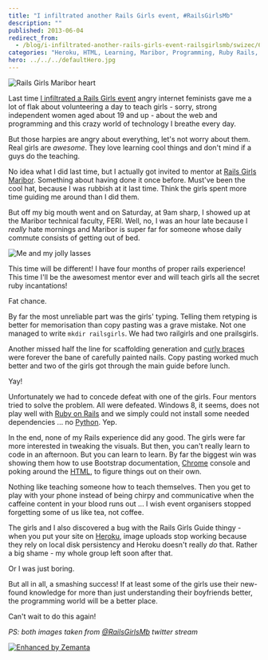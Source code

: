 ```yaml
---
title: "I infiltrated another Rails Girls event, #RailsGirlsMb"
description: ""
published: 2013-06-04
redirect_from:
  - /blog/i-infiltrated-another-rails-girls-event-railsgirlsmb/swizec/6222
categories: "Heroku, HTML, Learning, Maribor, Programming, Ruby Rails, Travel + Events"
hero: ../../../defaultHero.jpg
---
```


![Rails Girls Maribor heart](https://www.filepicker.io/api/file/LLvKgLJ7Tf6Qyxcmcloy "Rails Girls Maribor heart")![]()

Last time [I infiltrated a Rails Girls event](http://swizec.com/blog/i-infiltrated-railsgirlsj-heres-what-it-was-like/swizec/5717) angry internet feminists gave me a lot of flak about volunteering a day to teach girls - sorry, strong independent women aged about 19 and up - about the web and programming and this crazy world of technology I breathe every day.

But those harpies are angry about everything, let's not worry about them. Real girls are _awesome_. They love learning cool things and don't mind if a guys do the teaching.

No idea what I did last time, but I actually got invited to mentor at [Rails Girls Maribor](http://railsgirls.com/maribor). Something about having done it once before. Must've been the cool hat, because I was rubbish at it last time. Think the girls spent more time guiding me around than I did them.

But off my big mouth went and on Saturday, at 9am sharp, I showed up at the Maribor technical faculty, FERI. Well, no, I was an hour late because I _really_ hate mornings and Maribor is super far for someone whose daily commute consists of getting out of bed.

![Me and my jolly lasses](https://www.filepicker.io/api/file/3k8emjdYSw6hNpMPrreU "Me and my jolly lasses")

This time will be different! I have four months of proper rails experience! This time I'll be the awesomest mentor ever and will teach girls all the secret ruby incantations!

Fat chance.

By far the most unreliable part was the girls' typing. Telling them retyping is better for memorisation than copy pasting was a grave mistake. Not one managed to write `mkdir railsgirls`. We had two railgirls and one prailsgirls.

Another missed half the line for scaffolding generation and [curly braces](http://en.wikipedia.org/wiki/Bracket "Bracket") were forever the bane of carefully painted nails. Copy pasting worked much better and two of the girls got through the main guide before lunch.

Yay!

Unfortunately we had to concede defeat with one of the girls. Four mentors tried to solve the problem. All were defeated. Windows 8, it seems, does not play well with [Ruby on Rails](http://rubyonrails.org "Ruby on Rails") and we simply could not install some needed dependencies ... no [Python](http://www.python.org/ "Python (programming language)"). Yep.

In the end, none of my Rails experience did any good. The girls were far more interested in tweaking the visuals. But then, you can't really learn to code in an afternoon. But you can learn to learn. By far the biggest win was showing them how to use Bootstrap documentation, [Chrome](http://www.google.com/chrome "Google Chrome") console and poking around the [HTML](http://en.wikipedia.org/wiki/HTML "HTML"), to figure things out on their own.

Nothing like teaching someone how to teach themselves. Then you get to play with your phone instead of being chirpy and communicative when the caffeine content in your blood runs out ... I wish event organisers stopped forgetting some of us like tea, not coffee.

The girls and I also discovered a bug with the Rails Girls Guide thingy - when you put your site on [Heroku](http://www.heroku.com/ "Heroku"), image uploads stop working because they rely on local disk persistency and Heroku doesn't really _do_ that. Rather a big shame - my whole group left soon after that.

Or I was just boring.

But all in all, a smashing success! If at least some of the girls use their new-found knowledge for more than just understanding their boyfriends better, the programming world will be a better place.

Can't wait to do this again!

_PS: both images taken from [@RailsGirlsMb](https://twitter.com/railsgirlsmb) twitter stream_

[![Enhanced by Zemanta](https://img.zemanta.com/zemified_e.png?x-id=c3911d06-d977-4af7-b647-35b517979806)](http://www.zemanta.com/?px "Enhanced by Zemanta")
